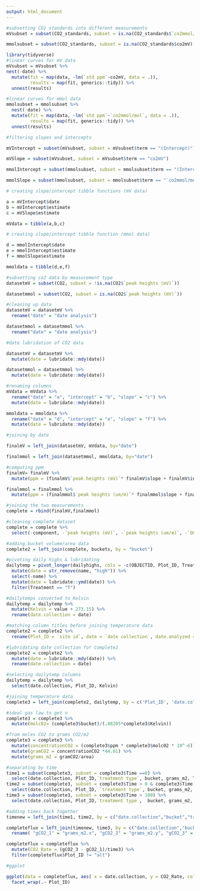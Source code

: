 ```yaml
---
output: html_document
---
```



```r
#subsetting CO2 standards into different measurements
mVsubset = subset(CO2_standards, subset = is.na(CO2_standards$`co2mmol/mol`))

mmolsubset = subset(CO2_standards, subset = is.na(CO2_standards$co2mV))
```

```r
library(tidyverse)
#linear curves for mV data
mVsubset = mVsubset %>%
nest(-date) %>%
  mutate(fit = map(data, ~lm(`std ppm`~co2mV, data = .)),
         results = map(fit, generics::tidy)) %>%
  unnest(results)

```

```r
#linear curves for mmol data 
mmolsubset = mmolsubset %>%
  nest(-date) %>%
  mutate(fit = map(data, ~lm(`std ppm`~`co2mmol/mol`, data = .)),
         results = map(fit, generics::tidy)) %>%
  unnest(results)

```

```r
#filtering slopes and intercepts

mVIntercept = subset(mVsubset, subset = mVsubset$term == "(Intercept)")

mVSlope = subset(mVsubset, subset = mVsubset$term == "co2mV")

mmolIntercept = subset(mmolsubset, subset = mmolsubset$term == "(Intercept)")

mmolSlope = subset(mmolsubset, subset = mmolsubset$term == "`co2mmol/mol`")

```

```r
# creating slope/intercept tibble functions (mV data)

a = mVIntercept$date
b = mVIntercept$estimate
c = mVSlope$estimate

mVdata = tibble(a,b,c)
```

```r
# creating slope/intercept tibble function (mmol data)

d = mmolIntercept$date
e = mmolIntercept$estimate
f = mmolSlope$estimate

mmoldata = tibble(d,e,f)
```

```r
#subsetting co2 data by measurement type
datasetmV = subset(CO2, subset = !is.na(CO2$`peak heights (mV)`))

datasetmmol = subset(CO2, subset = is.na(CO2$`peak heights (mV)`))
```

```r
#cleaning up data
datasetmV = datasetmV %>%
  rename("date" = "date analysis")

datasetmmol = datasetmmol %>%
  rename("date" = "date analysis")
```

```r
#date lubridation of CO2 data

datasetmV = datasetmV %>%
  mutate(date = lubridate::mdy(date))

datasetmmol = datasetmmol %>%
  mutate(date = lubridate::mdy(date))
```

```r
#renaming columns
mVdata = mVdata %>%
  rename("date" = "a", "intercept" = "b", "slope" = "c") %>%
  mutate(date = lubridate::mdy(date))

mmoldata = mmoldata %>%
  rename("date" = "d", "intercept" = "e", "slope" = "f") %>%
  mutate(date = lubridate::mdy(date))
```

```r
#joining by date

finalmV = left_join(datasetmV, mVdata, by="date")

finalmmol = left_join(datasetmmol, mmoldata, by="date")
```

```r
#computing ppm 
finalmV= finalmV %>%
  mutate(ppm = (finalmV$`peak heights (mV)`* finalmV$slope + finalmV$intercept))

finalmmol = finalmmol %>%
  mutate(ppm = (finalmmol$`peak heights (um/m)`* finalmmol$slope + finalmmol$intercept))
```

```r
#joining the two measurements
complete = rbind(finalmV,finalmmol)
```

```r
#cleaning complete dataset
complete = complete %>%
  select(-component, -`peak heights (mV)`, -`peak heights (um/m)`, -`QC(Y/N)`, -standard_type, -standard_ppm, -`field temp (kelvin)`, -`pressure (atm)`, -slope, -intercept)
```

```r
#adding bucket volume/area data
complete2 = left_join(complete, buckets, by = "bucket")

```

```r
#pivoting daily highs & lubridating
dailytemp = pivot_longer(dailyhighs, cols = -c(OBJECTID, Plot_ID, Treatment, ORIG_FID)) %>%
  mutate(date = str_remove(name, "high")) %>%
  select(-name) %>% 
  mutate(date = lubridate::ymd(date)) %>%
  filter(Treatment == "T")

```

```r
#dailytemps converted to Kelvin
dailytemp = dailytemp %>%
  mutate(Kelvin = value + 273.15) %>%
  rename(date.collection = date) 
```

```r
#matching column titles before joining temperature data
complete2 = complete2 %>%
  rename(Plot_ID = `site id`, date = `date collection`, date.analyzed = date)
```

```r
#lubridating date collection for Complete2
complete2 = complete2 %>%
  mutate(date = lubridate::mdy(date)) %>%
  rename(date.collection = date)
```

```r
#selecting dailytemp columns
dailytemp = dailytemp %>%
  select(date.collection, Plot_ID, Kelvin)
```

```r
#joining temperature data
complete3 = left_join(complete2, dailytemp, by = c('Plot_ID', 'date.collection'))
```

```r
#ideal gas law to get n
complete3 = complete3 %>%
  mutate(molc02= (complete3$bucket)/(.08205*complete3$Kelvin))
```

```r
#from moles CO2 to grams CO2/m2
complete3 = complete3 %>%
  mutate(concentrationCO2 = (complete3$ppm * complete3$molc02 * 10^-6)) %>%
  mutate(gramCO2 = concentrationCO2 *44.01) %>%
  mutate(grams_m2 = gramCO2/area)
```

```r
#separating by time
time1 = subset(complete3, subset = complete3$Time ==0) %>%
  select(date.collection, Plot_ID,`treatment type`, bucket, grams_m2, Time)
time2 = subset(complete3, subset = complete3$Time > 0 & complete3$Time < 80) %>%
  select(date.collection, Plot_ID, `treatment type`, bucket, grams_m2, Time)
time3 = subset(complete3, subset = complete3$Time > 100) %>%
  select(date.collection, Plot_ID,`treatment type`,  bucket, grams_m2, Time)
```

```r
#adding times back together
timenew = left_join(time1, time2, by = c("date.collection","bucket","treatment type", "Plot_ID"))

completeflux = left_join(timenew, time3, by = c("date.collection","bucket","treatment type", "Plot_ID")) %>%
  rename( "gCO2_1" = "grams_m2.x", "gCO2_2" = "grams_m2.y", "gCO2_3" = "grams_m2", "time1" = "Time.x", "time2" = "Time.y", "time3" = Time ) 
```

```r
completeflux = completeflux %>%
  mutate(CO2_Rate = (gCO2_3 - gCO2_1)/time3) %>%
  filter(completeflux$Plot_ID != "alt")
```

```r
#ggplot

ggplot(data = completeflux, aes( x = date.collection, y = CO2_Rate, color = `treatment type`)) + geom_boxplot() +
  facet_wrap(.~ Plot_ID)


```

